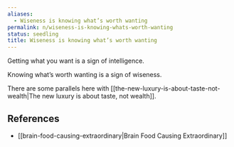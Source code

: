 ```yaml
---
aliases:
  - Wiseness is knowing what’s worth wanting
permalink: n/wiseness-is-knowing-whats-worth-wanting
status: seedling
title: Wiseness is knowing what’s worth wanting
---
```

Getting what you want is a sign of intelligence.

Knowing what’s worth wanting is a sign of wiseness.

There are some parallels here with [[the-new-luxury-is-about-taste-not-wealth|The new luxury is about taste, not wealth]].

## References

- [[brain-food-causing-extraordinary|Brain Food Causing Extraordinary]]
